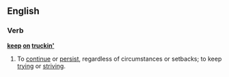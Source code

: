 ==English==

===Verb===
'''[[keep]] [[on]] [[trucking|truckin']]'''
# {{context|idiomatic}} To [[continue]] or [[persist]], regardless of circumstances or setbacks; to keep [[trying]] or [[striving]].